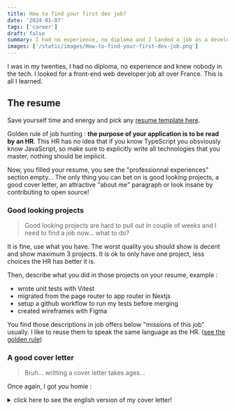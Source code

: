 ```yaml
---
title: How to find your first dev job?
date: '2024-01-07'
tags: ['career']
draft: false
summary: I had no experience, no diploma and I landed a job as a developer, here is how.
images: ['/static/images/How-to-find-your-first-dev-job.png']
---
```


I was in my twenties, I had no diploma, no experience and knew nobody in the tech.
I looked for a front-end web developer job all over France.
This is all I learned.

## The resume

Save yourself time and energy and pick any [resume template here](https://www.canva.com/templates/?query=resume).

Golden rule of job hunting : <a name="golden-rule"></a>**the purpose of your application is to be read by an HR**.
This HR has no idea that if you know TypeScript you obsviously know JavaScript, so make sure to explicitly write all technologies that you master, nothing should be implicit.

Now, you filled your resume, you see the "professionnal experiences" section empty...
The only thing you can bet on is good looking projects, a good cover letter, an attractive "about me" paragraph or look insane by contributing to open source!


### Good looking projects

> Good looking projects are hard to pull out in couple of weeks and I need to find a job now... what to do?

It is fine, use what you have. The worst quality you should show is decent and show maximum 3 projects.
It is ok to only have one project, less choices the HR has better it is.

Then, describe what you did in those projects on your resume, example :
- wrote unit tests with Vitest
- migrated from the page router to app router in Nextjs
- setup a github workflow to run my tests before merging
- created wireframes with Figma

You find those descriptions in job offers below "missions of this job" usually.
I like to reuse them to speak the same language as the HR. ([see the golden rule](#golden-rule))

### A good cover letter

> Bruh... writting a cover letter takes ages...

Once again, I got you homie :

<details>
<summary>click here to see the english version of my cover letter!</summary>
```markdown
Subject: Knock, Knock! I might be your future colleague!

Hello to the entire team,

Here is my application for the Front-end Developer position.
I am a young self taught developer and I am looking for "THE company" to grow with.

WHY ME AND NOT SOMEONE ELSE?

Because I am...

- Independent - I've built several websites by myself (check out my portfolio here).
- Versatile - I've worked with various technologies (JavaScript, HTML5, CSS3, NextJs, and many more).
- Bold - I'm applying with this unconventional letter!

"MR. LESNÉ, YOU LACK EXPERIENCE"

In that case... TEST ME!

How?

- Provide me with a design to replicate in 48 hours.
- Give me an online technical test (e.g., codingame.com).

WOULD LIKE TO MEET ME?

To do that, it's quite simple:

- Give me a call: 0606060606
- Send me an email: your@email.fr
- Ignore me :(

I hope to have the opportunity to meet you soon!

Benjamin LESNÉ,

Your (perhaps) future developer.

0606060606
```
</details>

What is the recipe for a good cover letter? Marketing.
I suck ass at it, thank god out there some marketers are ready to give an already made cover letter for an email. 
I completely forgot who is the french lady I took this cover letter from... So... no shout out for her 😠

Multiple recruiters told me I did not match the job but they gave me a shot because they enjoyed my cover letter.
One of them especially liked the `"MR. LESNÉ, YOU LACK EXPERIENCE" In that case... TEST ME!`, you see this? This is &nbsp;**a u d a c i t y**, one of the few things you can do when you have no experience.

As you can see there is a "Subject:" in this cover letter, well, I lied. This is an email not a cover letter.
Who would not click on an email with "Knock, Knock! I might be your future colleague!" as a subject? (to be honest, it sounds better in french)
I also used it as a cover letter that worked fine for me.


### Contributing to open source

> But I don't know what I'm doing, how can I contribute to open source?

By doing easy issues like translating the documentation or fixing typo here and there.
It is not much but this will show that you understand the process of code review, git, github and also (hopefully) impress the HR.
You could even contribute to the library the job required, success guarantee!

And obviously, add to your resume that you are contributor.

[See this post to know how to contribute to MDN](/blog/How-to-contribute-to-MDN).

### What to NOT do?

- Avoid resume gaps.

I have been a delivery guy, I did not want to put it on my resume which made a gap of few years.
An HR responded to my applicaton with : `This is confusing, what were you doing before? Feel free to update your resume and send it to us`.

How many HR thought the same thing and threw my resume away?
Avoid gaps.

- Know the right technologies

Check the technologies required in job offers and realize that this cool new framework with an insane developer experience has literally no job offers compared to this old framework.

You want a job as a front-end developer? Forget about Svelte man, just go for react and enjoy the financial experience.


## The portfolio

Any project (portfolio included) that you show MUST USE A CUSTOM DOMAIN AND BE RESPONSIVE. you don't believe me? Look at those tweets :

<Tweet
  name="Ilias Ism"
  handle="illyism"
  tweetId="1700421209525985332"
  avatar={<AvatarIliasIsm />}
  date={new Date('2023-09-09')}
>
<p>I hired many devs as CTO.</p>

<p>You showed up in my feed.</p> 

<p>Tip: make sure all your websites are great and work on mobile.</p>

<p>I took 5 seconds clicking your bio link etc.</p>

<p>Would be an instant red flag.</p>
</Tweet>

<Tweet
  name="Ilias Ism"
  handle="illyism"
  tweetId="1700426066358047037"
  avatar={<AvatarIliasIsm />}
  date={new Date('2023-09-09')}
>
<p>Get your own domain name too 😅</p>
</Tweet>

HRs get hundreds of applications a day, the first red flag[^1] you will give them will be instant rejection.
So no misspelling anywhere, no "I'm a beginner" and no applications if your portfolio is not finished.
To understand the recruiter point of view, watch [this video from Tech With Tim](https://www.youtube.com/watch?v=-V_q9MJDrZY)

[^1]: I find those red flags pretty bs but you are not here to be right, you are here to show what the HR wants to see

> Building a portfolio takes time and energy...

I got you, here are some templates :
- [based on VueJs](https://gridsome-portfolio-starter.netlify.app/) ([repository](https://github.com/drehimself/gridsome-portfolio-starter))
- [based on Nextjs](https://react-portfolio-template.netlify.app/) ([repository](https://github.com/chetanverma16/react-portfolio-template))

## How to apply?

### LinkedIn
You search for "junior developer" and you get 99% of job offers requiring 25 years of experience, that is called : noise.
This is why I use LinkedIn because you have boolean filters to reduce the noise.

Here are search queries with boolean filters : 
```
("web developer" OR "software engineer") AND TypeScript NOT "senior" NOT "experienced"
```

or at the peak of my art:

```
"Front-end developer" NOT (((2 OR 3 OR 4 OR 5 OR 6 OR 7 OR 8 OR 9 OR 10 OR 3+ OR 5+ OR 2+) OR (two OR three OR four OR five OR six OR seven OR eight OR nine OR ten)) AND years OR years) NOT (intermediate OR mid OR senior OR lead OR principal OR expert OR experienced)
```

[This LinkedIn page](https://www.linkedin.com/help/linkedin/answer/a524335) gives the theory of it.
To get real examples just ask ChatGPT.

Basically, you only need this at the beginning of your job hunt, more time goes, less offers to apply to you have, and more likely you are to remove those filters.
If you don't, someday, you might have no offer to apply to. 

### Track your applications

You applied a ton, now you have a ton of messages from recruiters that want an interview and you cannot find the job offer anymore... you have no idea what you applied to, yikes.
On top of it you are slowly losing track of where you are in the process or if you should call them back or not.

My solution : Track your applications with  [Trello](https://trello.com/), here is my board :

![trello job hunt board](/static/images/trello.png)

Everytime you apply you can add a card with the company name as the title and add in the description the link to the job offer you applied to.
From there, anything happens you move the card in the appropriate column AND write in the comments of the card any useful information (datetime of appointments, if there is remote days or not, what product are they building, etc.)

Now, when a recruiters calls you, you can easily go to your board, check the job offer you applied to and see any comments you added.
This is important to succeed in job interviews, they expect you to remember what they told you in the previous rounds.

PS: I just discovered [huntr.co](https://huntr.co/) (this is not sponsored), not gonna lie it looks much better than trello. The down side is that you cannot track more than 40 applications with the free tier. 

## I got an interview! What should I do?

Take notes and ask questions during the interview.
Some HRs think you are not a serious person if don't do these things ([remember the golden rule!](#golden-rule)).
I learned these from an HR of a company I worked at.

Get info about the company (check their websites, what they do, who is the client), contact previous employee to know how is it to work there and what exactly is the job.
The recruiters will probably ask you what do you know about the company, I scored points multiple times because they saw I gave an actual interest to the company.

If you have no time, I would recommend to contact previous employees. All you have to do is repeat what they told you about the job in the interview.
The cherry on the top : those employees may also be recruiting and your resume will be given to the HR by an employee of the company, perfect!

Check on [Glassdoor](https://www.glassdoor.com/Salaries/index.htm) the salaries people get in the company. They will ask you how much you want pretty quickly so be ready for it.

## The technical test

Most of my tests were [codingames](https://www.codingame.com/start/), the pool of technical tests given by recruiters from this plateform is pretty small so you regularly end up resolving the same thing over and over again.
So... record those exercises and redo them!

When it is not a codingame they usually give a design and few days to build it.
I kept those! You can see them in [this repository](https://github.com/BenjaminLesne/exercises)

## I got an offer! What now?

Honestly, there are a bunch of spooky companies out there, contact some previous employees to know how is it to work there.
Check their reviews on [Glassdoor](https://www.glassdoor.com/Reviews/index.htm)
This saved me multiple times from toxic environnements and contracts that play with the limits of legality.

## Last note

If you plan to job hunt months from now : try to have some activities on your github.
Some recruiters liked that I was active for years on github even though I had no professionnal experience.

Think twice what you are going to show on your resume, HRs use softwares to manage applications and store your resume for a while.

Don't be afraid to say you don't know in interviews.

Practice. This is how you get good at job hunting.
I did not succeed at my first job hunt, I spent 3 months hunting and got no job offers BUT I learned how to get comfortable in interviews and understood what knowledge I was lacking and spend the next months working on it then tried again.

## FAQ

### I'm applying everyday, how long to get contacted by a company?
From the first day of applying, 1 week.

### I'm applying everyday, how long until I get a job offer?
From the first day of applying to the first job offer, 3 months.

### How many applications should I send per day?
I aimed 10 per day, working 7 days a week. Don't burn yourself out.

### How many interviews should I do per day?
Over 2 per day I was burning out. Careful, job hunting is a marathon not a sprint.

### Should I apply even though I don't have the experience?
Yes. There is very few job offers for juniors and a lot of HRs ask way too many years of experience for a junior position (probably to reduce the amount of applications they receive).
I was applying to offers requiring 0 to 3 years of experience even though I had no experience.

### Should I do a custom application for each company?
I don't recommend it.
If you do this you aim for quality applications instead of quantity.
The thing is, your resume sucks cause you have no experience. You can make it custom as much as you want, at the end of the day, you have no experience.
This is why I aimed for quantity by spreading the web with my generic resume. 



